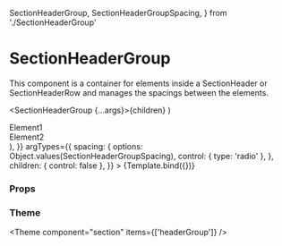   SectionHeaderGroup,
  SectionHeaderGroupSpacing,
} from './SectionHeaderGroup'

<Meta
  title="Components/Section/SectionHeaderGroup"
  component={SectionHeaderGroup}
/>

# SectionHeaderGroup

This component is a container for elements inside a SectionHeader or SectionHeaderRow and manages the spacings between the elements.

  <SectionHeaderGroup {...args}>{children}</SectionHeaderGroup>
)

<Canvas>
  <Story
    name="Default"
    args={{
      spacing: SectionHeaderGroupSpacing.sm,
      children: (
        <>
          <div>Element1</div>
          <div>Element2</div>
        </>
      ),
    }}
    argTypes={{
      spacing: {
        options: Object.values(SectionHeaderGroupSpacing),
        control: { type: 'radio' },
      },
      children: { control: false },
    }}
  >
    {Template.bind({})}
  </Story>
</Canvas>

### Props

<ArgsTable story="Default" />

### Theme

<Theme component="section" items={['headerGroup']} />
